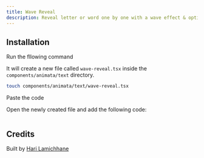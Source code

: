 ```yaml
---
title: Wave Reveal
description: Reveal letter or word one by one with a wave effect & optional blur effect.
---
```


<ComponentPreview name="text-wave-reveal--docs" />

## Installation

<Steps>
<Step>Run the fllowing command</Step>

It will create a new file called `wave-reveal.tsx` inside the `components/animata/text` directory.

```bash
touch components/animata/text/wave-reveal.tsx
```

<Step>Paste the code</Step>

Open the newly created file and add the following code:

```jsx file=<rootDir>/animata/text/wave-reveal.tsx

```

</Steps>

## Credits

Built by [Hari Lamichhane](https://github.com/hari)
